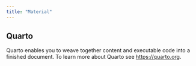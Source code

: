 ```yaml
---
title: "Material"
---
```


## Quarto

Quarto enables you to weave together content and executable code into a finished document. To learn more about Quarto see <https://quarto.org>.
